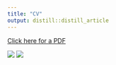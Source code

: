 ```yaml
---
title: "CV"
output: distill::distill_article
---
```


<a href = 'halley_mcveigh_resume_feb_2022.pdf' target = '_blank'>Click here for a PDF</a>


![](files/halley_mcveigh_resume_feb_2022-page-001.jpg)
![](files/halley_mcveigh_resume_feb_2022-page-002.jpg)
